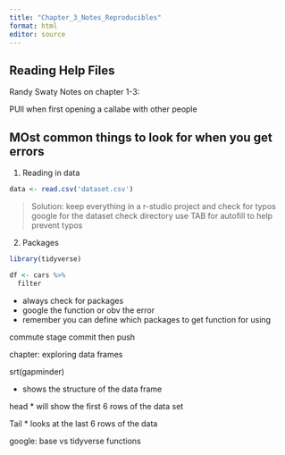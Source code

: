 ```yaml
---
title: "Chapter_3_Notes_Reproducibles"
format: html
editor: source
---
```


## Reading Help Files

Randy Swaty Notes on chapter 1-3: 

PUll when first opening a callabe with other people

## MOst common things to look for when you get errors

1. Reading in data

```r
data <- read.csv('dataset.csv')
```
> Solution: keep everything in a r-studio project and check for typos
> google for the dataset
> check directory 
> use TAB for autofill to help prevent typos

2. Packages

```r
library(tidyverse)

df <- cars %>%
  filter
```

* always check for packages
* google the function or obv the error 
* remember you can define which packages to get function for using

commute stage commit then push 

chapter: exploring data frames

srt(gapminder)

* shows the structure of the data frame

head
* will show the first 6 rows of the data set

Tail
* looks at the last 6 rows of the data 

google:
base vs tidyverse functions



